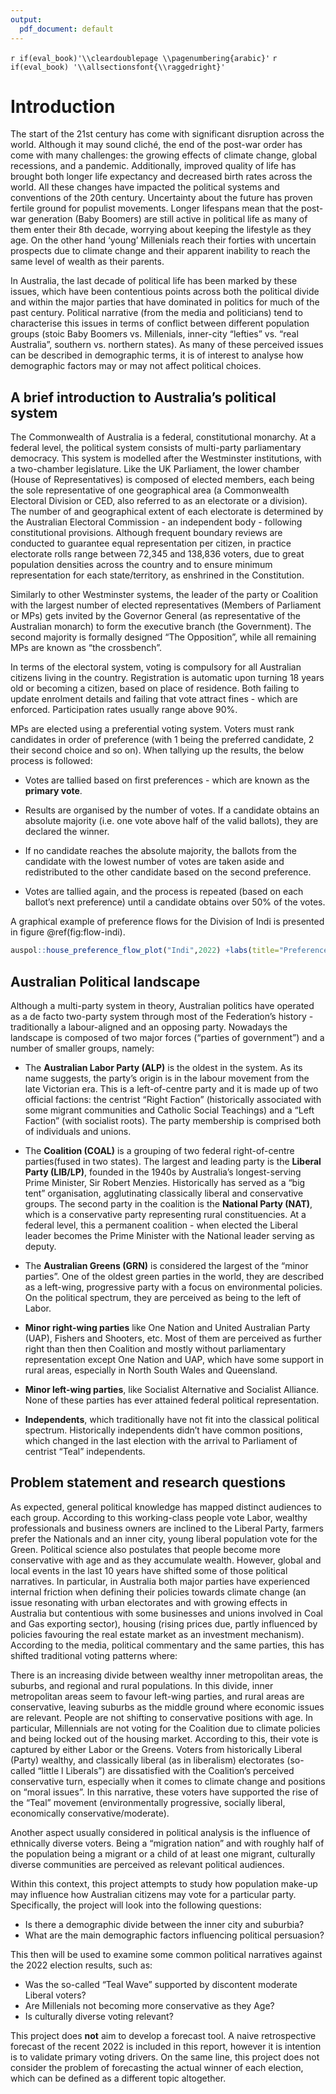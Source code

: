 ```yaml
---
output:
  pdf_document: default
---
```


`r if(eval_book)'\\cleardoublepage \\pagenumbering{arabic}'`
`r if(eval_book) '\\allsectionsfont{\\raggedright}'`


# Introduction {#intro}

The start of the 21st century has come with significant disruption across the world. Although it may sound cliché, the end of the post-war order has come with many challenges: the growing effects of climate change, global recessions, and a pandemic. Additionally, improved quality of life has brought both longer life expectancy and decreased birth rates across the world. All these changes have impacted the political systems and conventions of the 20th century. Uncertainty about the future has proven fertile ground for populist movements. Longer lifespans mean that the post-war generation (Baby Boomers) are still active  in political life as many of them enter their 8th decade, worrying about keeping the lifestyle as they age. On the other hand 'young' Millenials reach their forties with uncertain prospects due to climate change and their apparent inability to reach the same level of wealth as their parents.

In Australia, the last decade of political life has been marked by these issues, which have been contentious points across both  the political divide and within the major parties that have dominated in politics for much of the past century. Political narrative (from the media and politicians) tend to characterise this issues in terms of conflict between different population groups (stoic Baby Boomers vs. Millenials, inner-city "lefties" vs. "real Australia", southern vs. northern states). As many of these perceived issues can be described in demographic terms, it is of interest to analyse how demographic factors may or may not affect political choices.

## A brief introduction to Australia’s political system

The Commonwealth of Australia is a federal, constitutional monarchy. At a federal level, the political system consists of multi-party parliamentary democracy. This system is modelled after the Westminster institutions, with a two-chamber legislature. Like the UK Parliament, the lower chamber (House of Representatives) is composed of elected members, each being the sole representative of one geographical area (a Commonwealth Electoral Division or CED, also referred to as an electorate or a division). The number of and geographical extent of each electorate is determined by the Australian Electoral Commission - an independent body - following constitutional provisions. Although frequent boundary reviews are conducted to guarantee equal representation per citizen, in practice electorate rolls range between 72,345 and 138,836 voters, due to great population densities across the country and to ensure minimum representation for each state/territory, as enshrined in the Constitution.

Similarly to other Westminster systems, the leader of the party or Coalition with the largest number of elected representatives (Members of Parliament or MPs) gets invited by the Governor General (as representative of the Australian monarch) to form the executive branch (the Government). The second majority is formally designed "The Opposition", while all remaining MPs are known as "the crossbench". 

In terms of the electoral system,  voting is compulsory for all Australian citizens living in the country. Registration is automatic upon turning 18 years old or becoming a citizen, based on place of residence. Both failing to update enrolment details and failing that vote attract fines - which are enforced. Participation rates usually range above 90%.


 MPs are elected using a preferential voting system. Voters must rank candidates in order of preference (with 1 being the preferred candidate, 2 their second choice and so on). When tallying up the results, the below process is followed:

- Votes are tallied based on first preferences - which are known as the **primary vote**.

- Results are organised by the number of votes. If a candidate obtains an absolute majority (i.e. one vote above half of the valid ballots), they are declared the winner.

- If no candidate reaches the absolute majority,  the ballots from the candidate with the lowest number of votes are taken aside and redistributed to the other candidate based on the second preference.

- Votes are tallied again, and the process is repeated (based on each ballot's next preference) until a candidate obtains over 50% of the votes.

A graphical example of preference flows for the Division of Indi is presented in figure \@ref(fig:flow-indi).

```r
auspol::house_preference_flow_plot("Indi",2022) +labs(title="Preference flow for Indi, 2022 Election")
```



## Australian Political landscape 

Although a multi-party system in theory, Australian politics have operated as a de facto two-party system through most of the Federation's history - traditionally a labour-aligned and an opposing party. Nowadays the landscape is composed of two major forces ("parties of government") and a number of smaller groups, namely:

- The **Australian Labor Party (ALP)** is the oldest in the system. As its name suggests, the party's origin is in the labour movement from the late Victorian era. This is a left-of-centre party and it is made up of two official factions: the centrist "Right Faction" (historically associated with some migrant communities and Catholic Social Teachings) and a "Left Faction" (with socialist roots). The party membership is comprised both of individuals and unions.

- The **Coalition (COAL)** is a grouping of two federal right-of-centre parties(fused in two states). The largest and leading party is the **Liberal Party (LIB/LP)**, founded in the 1940s by Australia's longest-serving Prime Minister, Sir Robert Menzies. Historically has served as a "big tent" organisation, agglutinating classically liberal and conservative groups. The second party in the coalition is the **National Party (NAT)**, which is a conservative party representing rural constituencies. At a federal level, this a permanent coalition - when elected the Liberal leader becomes the Prime Minister with the National leader serving as deputy.

- The **Australian Greens (GRN)**  is considered the largest of the "minor parties". One of the oldest green parties in the world, they are described as a left-wing, progressive party with a focus on environmental policies.  On the political spectrum, they are perceived as being to the left of Labor.

- **Minor right-wing parties** like One Nation and United Australian Party (UAP), Fishers and Shooters, etc. Most of them are perceived as further right than then then Coalition and mostly without parliamentary representation except One Nation and UAP, which have some support in rural areas, especially in North South Wales and Queensland.

- **Minor left-wing parties**, like Socialist Alternative and Socialist Alliance. None of these parties has ever attained federal political representation.

- **Independents**, which traditionally have not fit into the classical political spectrum.  Historically independents didn't have common positions, which changed in the last election with the arrival to Parliament of centrist "Teal" independents. 

## Problem statement and research questions {#problem-statement}

As expected, general political knowledge has mapped distinct audiences to each group. According to this working-class people vote Labor, wealthy professionals and business owners are inclined to the Liberal Party, farmers prefer the Nationals and an inner city, young liberal population vote for the Green. Political science also postulates that people become more conservative with age and as they accumulate wealth. However, global and local events in the last 10 years have shifted some of those political narratives. In particular, in Australia both major parties have experienced internal friction when defining their policies towards climate change (an issue resonating with urban electorates and with growing effects in Australia but contentious with some businesses and unions involved in Coal and Gas exporting sector), housing (rising prices due,  partly influenced by policies favouring the real estate market as an investment mechanism). According to the media, political commentary and the same parties, this has shifted traditional voting patterns where:

There is an increasing divide between wealthy inner metropolitan areas, the suburbs, and regional and rural populations. 
In this divide, inner metropolitan areas seem to favour left-wing parties, and rural areas are conservative, leaving suburbs as the middle ground where economic issues are relevant.
People are not shifting to conservative positions with age. In particular, Millennials are not voting for the Coalition due to climate policies and being locked out of the housing market. According to this, their vote is captured by either Labor or the Greens.
Voters from historically Liberal (Party) wealthy, and classically liberal (as in liberalism) electorates (so-called "little l Liberals") are dissatisfied with the Coalition's perceived conservative turn, especially when it comes to climate change and positions on "moral issues". In this narrative, these voters have supported the rise of the "Teal" movement (environmentally progressive, socially liberal, economically conservative/moderate).

Another aspect usually considered in political analysis is the influence of ethnically diverse voters. Being a "migration nation" and with roughly half of the population being a migrant or a child of at least one migrant, culturally diverse communities are perceived as relevant political audiences.

Within this context, this project attempts to study how population make-up may influence how Australian citizens may vote for a particular party. Specifically, the project will look into the following questions:

- Is there a demographic divide between the inner city and suburbia?
- What are the main demographic factors influencing political persuasion?

This then will be used to examine some common political narratives against the 2022 election results, such as:

- Was the so-called “Teal Wave” supported by discontent moderate Liberal voters?
- Are Millenials not becoming more conservative as they Age?
- Is culturally diverse voting relevant? 

This project does **not** aim to develop a forecast tool. A naive retrospective forecast of the recent 2022 is included in this report, however it is intention is to validate primary voting drivers. On the same line, this project does not consider the problem of forecasting the actual winner of each election, which can be defined as a different topic altogether.

\newpage